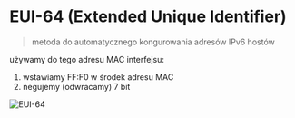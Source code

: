 # EUI-64 (Extended Unique Identifier)

> metoda do automatycznego kongurowania adresów IPv6 hostów

używamy do tego adresu MAC interfejsu:

1. wstawiamy FF:F0 w środek adresu MAC
2. negujemy (odwracamy) 7 bit

![EUI-64](/ipv6/img/img5.jpg)
